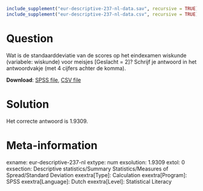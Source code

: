 ```{r, echo = FALSE, results = "hide"}
include_supplement("eur-descriptive-237-nl-data.sav", recursive = TRUE)
include_supplement("eur-descriptive-237-nl-data.csv", recursive = TRUE)
```

Question
========
Wat is de standaarddeviatie van de scores op het eindexamen wiskunde (variabele: wiskunde) voor meisjes [Geslacht = 2]? Schrijf je antwoord in het antwoordvakje (met 4 cijfers achter de komma).

**Download**: [SPSS file](eur-descriptive-237-nl-data.sav), [CSV file](eur-descriptive-237-nl-data.csv)


Solution
========
Het correcte antwoord is 1.9309.


Meta-information
================
exname: eur-descriptive-237-nl
extype: num
exsolution: 1.9309
extol: 0
exsection: Descriptive statistics/Summary Statistics/Measures of Spread/Standard Deviation
exextra[Type]: Calculation
exextra[Program]: SPSS
exextra[Language]: Dutch
exextra[Level]: Statistical Literacy